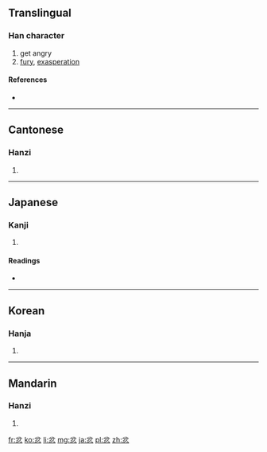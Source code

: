 ==Translingual==

===Han character===
{{Han char|rn=61|rad=心|as=04|sn=8|four=8033<sub>2</sub>|canj=金尸竹心 (CSHP)}}

# get angry
# [[fury]], [[exasperation]]

====References====
* {{Han ref|kx=0379.020|dkj=10408|dj=0707.080|hdz=42274.060|uh=5FFF|ud=24575|bh=A9C1|bd=43457}}

----

==Cantonese==

===Hanzi===
{{yue-hanzi|jyut=|y=fan5}}

# {{defn|Cantonese|sort=心04}}

----

==Japanese==

===Kanji===
{{ja-kanji|grade=|rs=心04}}

# {{defn|Japanese|sort=心04}}

====Readings====
* {{ja-readings|on=[[ふん]] (fun)|kun=[[いかる]] (ikaru)}}

----

==Korean==

===Hanja===
{{ko-hanja|hangeul=분|eumhun=|rv=bun|mr=pun|y=pun}}

# {{defn|Korean|sort=心04}}

----

==Mandarin==

===Hanzi===
{{cmn-hanzi|pin=[[fèn]] ([[fen4]])|wg=fen<sup>4</sup>}}

# {{defn|Mandarin|sort=心04}}

[[fr:忿]]
[[ko:忿]]
[[li:忿]]
[[mg:忿]]
[[ja:忿]]
[[pl:忿]]
[[zh:忿]]